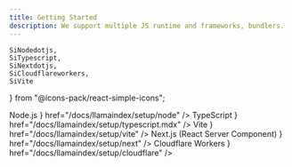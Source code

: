 ```yaml
---
title: Getting Started
description: We support multiple JS runtime and frameworks, bundlers.
---
```

	SiNodedotjs,
	SiTypescript,
	SiNextdotjs,
	SiCloudflareworkers,
	SiVite
} from "@icons-pack/react-simple-icons";

<Cards>
	<Card title={
		<>
			<SiNodedotjs className="inline" color="#5FA04E" /> Node.js
		</>
	} href="/docs/llamaindex/setup/node" />
	<Card title={
		<>
			<SiTypescript className="inline" color="#3178C6" /> TypeScript
		</>
	} href="/docs/llamaindex/setup/typescript.mdx" />
	<Card title={
		<>
			<SiVite className='inline' color='#646CFF' /> Vite
		</>
	} href="/docs/llamaindex/setup/vite" />
	<Card
		title={
			<>
				<SiNextdotjs className='inline' color='#000000' /> Next.js (React Server Component)
			</>
		}
		href="/docs/llamaindex/setup/next"
	/>
	<Card title={
		<>
			<SiCloudflareworkers className='inline' color='#F38020' /> Cloudflare Workers
		</>
	} href="/docs/llamaindex/setup/cloudflare" />
</Cards>
